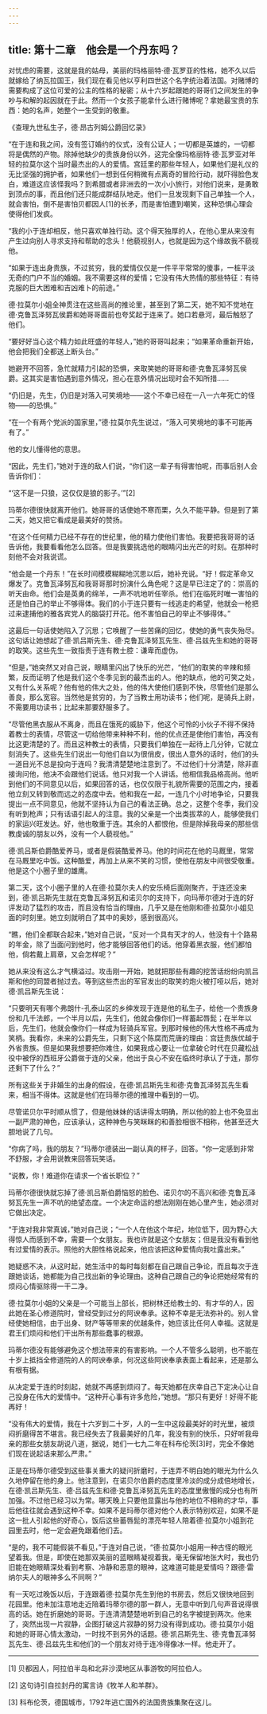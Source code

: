 ```yaml
---
---
---
```

title: 第十二章　他会是一个丹东吗？
---

对忧虑的需要，这就是我的姑母，美丽的玛格丽特·德·瓦罗亚的性格，她不久以后就嫁给了纳瓦拉国王，我们现在看见他以亨利四世这个名字统治着法国。对赌博的需要构成了这位可爱的公主的性格的秘密；从十六岁起跟她的哥哥们之间发生的争吵与和解的起因就在于此。然而一个女孩子能拿什么进行赌博呢？拿她最宝贵的东西：她的名声，她整个一生受到的敬重。

《查理九世私生子，德·昂古列姆公爵回忆录》





“在于连和我之间，没有签订婚约的仪式，没有公证人；一切都是英雄的，一切都将是偶然的产物。除掉他缺少的贵族身份以外，这完全像玛格丽特·德·瓦罗亚对年轻的拉莫尔这个当时最杰出的人的爱情。宫廷里的那些年轻人，如果他们是礼仪的无比坚强的拥护者，如果他们一想到任何稍微有点离奇的冒险行动，就吓得脸色发白，难道这应该怪我吗？到希腊或者非洲去的一次小小旅行，对他们说来，是勇敢到顶点的事，而且他们还只能成群结队地走。他们一旦发现剩下自己单独一个人，就会害怕，倒不是害怕贝都因人[1]的长矛，而是害怕遭到嘲笑，这种恐惧心理会使得他们发疯。

“我的小于连却相反，他只喜欢单独行动。这个得天独厚的人，在他心里从来没有产生过向别人寻求支持和帮助的念头！他藐视别人，也就是因为这个缘故我不藐视他。

“如果于连出身贵族，不过贫穷，我的爱情仅仅是一件平平常常的傻事，一桩平淡无奇的门户不当的婚姻。我不需要这样的爱情；它没有伟大热情的那些特征：有待克服的巨大困难和吉凶难卜的前途。”

德·拉莫尔小姐全神贯注在这些高尚的推论里，甚至到了第二天，她不知不觉地在德·克鲁瓦泽努瓦侯爵和她哥哥面前也夸奖起于连来了。她口若悬河，最后触怒了他们。

“要好好当心这个精力如此旺盛的年轻人，”她的哥哥叫起来；“如果革命重新开始，他会把我们全都送上断头台。”

她避开不回答，急忙就精力引起的恐惧，来取笑她的哥哥和德·克鲁瓦泽努瓦侯爵。这其实是害怕遇到意外情况，担心在意外情况出现时会不知所措……

“仍旧是，先生，仍旧是对落入可笑境地——这个不幸已经在一八一六年死亡的怪物——的恐惧。”

“在一个有两个党派的国家里，”德·拉莫尔先生说过，“落入可笑境地的事不可能再有了。”

他的女儿懂得他的意思。

“因此，先生们，”她对于连的敌人们说，“你们这一辈子有得害怕呢，而事后别人会告诉你们：





“‘这不是一只狼，这仅仅是狼的影子。’”[2]





玛蒂尔德很快就离开他们。她哥哥的话使她不寒而栗，久久不能平静。但是到了第二天，她又把它看成是最美好的赞扬。

“在这个任何精力已经不存在的世纪里，他的精力使他们害怕。我要把我哥哥的话告诉他，我要看看他怎么回答。但是我要挑选他的眼睛闪出光芒的时刻。在那种时刻他不会对我说谎。

“他会是一个丹东！”在长时间模模糊糊地沉思以后，她补充说。“好！假定革命又爆发了。克鲁瓦泽努瓦和我哥哥那时扮演什么角色呢？这是早已注定了的：崇高的听天由命。他们会是英勇的绵羊，一声不吭地听任宰杀。他们在临死时唯一害怕的还是怕自己的举止不够得体。我们的小于连只要有一线逃走的希望，他就会一枪把过来逮捕他的雅各宾党人的脑袋打开花。他不害怕自己的举止不够得体。”

这最后一句话使她陷入了沉思；它唤醒了一些苦痛的回忆，使她的勇气丧失殆尽。这句话让她想起了德·凯吕斯先生、德·克鲁瓦泽努瓦先生、德·吕兹先生和她的哥哥的取笑。这些先生一致指责于连有教士腔：谦卑而虚伪。

“但是，”她突然又对自己说，眼睛里闪出了快乐的光芒，“他们的取笑的辛辣和频繁，反而证明了他是我们这个冬季见到的最杰出的人。他的缺点，他的可笑之处，又有什么关系呢？他有他的伟大之处，他的伟大使他们感到不快，尽管他们是那么善良，那么宽容。当然他是贫穷的，为了当教士用功读书；他们呢，是骑兵上尉，不需要用功读书；比起来那要舒服多了。

“尽管他黑衣服从不离身，而且在饿死的威胁下，他这个可怜的小伙子不得不保持着教士的表情，尽管这一切给他带来种种不利，他的优点还是使他们害怕，再没有比这更清楚的了。而且这种教士的表情，只要我们单独在一起待上几分钟，它就立刻消失了。这些先生们说出一句他们自以为很俏皮，很出人意外的话时，他们的头一道目光不总是投向于连吗？我清清楚楚地注意到了。不过他们十分清楚，除非直接询问他，他决不会跟他们说话。他只对我一个人讲话。他相信我品格高尚。他听到他们的不同意见以后，如果回答的话，也仅仅限于礼貌所需要的范围之内，接着他立刻又转到敬而远之的态度中去。他和我在一起，一连几个小时地争论，只要我提出一点不同意见，他就不坚持认为自己的看法正确。总之，这整个冬季，我们没有听到枪声；只有话语引起人的注意。我的父亲是一个出类拔萃的人，能够使我们的家运兴旺发达。好，他也敬重于连。其余的人都恨他，但是除掉我母亲的那些信教虔诚的朋友以外，没有一个人藐视他。”

德·凯吕斯伯爵酷爱养马，或者是假装酷爱养马。他的时间花在他的马厩里，常常在马厩里吃中饭。这种酷爱，再加上从来不笑的习惯，使他在朋友中间很受敬重。他是这个小圈子里的雄鹰。

第二天，这个小圈子里的人在德·拉莫尔夫人的安乐椅后面刚聚齐，于连还没来到，德·凯吕斯先生就在克鲁瓦泽努瓦和诺贝尔的支持下，向玛蒂尔德对于连的好评发动了猛烈的攻击，而且没有恰当的理由，几乎又是在他刚和德·拉莫尔小姐见面的时刻里。她立刻就明白了其中的奥妙，感到很高兴。

“瞧，他们全都联合起来，”她对自己说，“反对一个具有天才的人，他没有十个路易的年金，除了当面问到他时，他才能够回答他们的话。他穿着黑衣服，他们都怕他，倘若戴上肩章，又会怎样呢？”

她从来没有这么才气横溢过。攻击刚一开始，她就把那些有趣的挖苦话纷纷向凯吕斯和他的同盟者抛过去。等到这些杰出的军官发出的取笑的炮火被打哑以后，她对德·凯吕斯先生说：

“只要明天有哪个弗朗什-孔泰山区的乡绅发现于连是他的私生子，给他一个贵族身份和几千法郎，一个半月以后，先生们，他就会像你们一样蓄起唇髭；在半年以后，先生们，他就会像你们一样成为轻骑兵军官。到那时候他的伟大性格不再成为笑柄。我看你，未来的公爵先生，只剩下这个陈腐而荒唐的理由：宫廷贵族优越于外省贵族。但是如果我想要把你难住，如果我成心要让一位拿破仑时代在贝藏松战役中被俘的西班牙公爵做于连的父亲，他出于良心不安在临终时承认了于连，那你还剩下了什么？”

所有这些关于非婚生的出身的假设，在德·凯吕斯先生和德·克鲁瓦泽努瓦先生看来，相当不得体。这就是他们在玛蒂尔德的推理中看到的一切。

尽管诺贝尔平时顺从惯了，但是他妹妹的话讲得太明确，所以他的脸上也不免显出一副严肃的神色，应该承认，这种神色与笑眯眯的和善脸相很不相称，他甚至还大胆地说了几句。

“你病了吗，我的朋友？”玛蒂尔德装出一副认真的样子，回答。“你一定感到非常不舒服，才会用说教来回答玩笑话。

“说教，你！难道你在请求一个省长职位？”

玛蒂尔德很快就忘掉了德·凯吕斯伯爵恼怒的脸色、诺贝尔的不高兴和德·克鲁瓦泽努瓦先生一声不吭的绝望态度。一个决定命运的想法刚刚在她心里产生，她必须对它做出决定。

“于连对我非常真诚，”她对自己说；“一个人在他这个年纪，地位低下，因为野心大得惊人而感到不幸，需要一个女朋友。我也许就是这个女朋友；但是我没有看到他有过爱情的表示。照他的大胆性格说起来，他应该把这种爱情向我吐露出来。”

她疑惑不决，从这时起，她生活中的每时每刻都在自己跟自己争论，而且每次于连跟她谈话，她都能为自己找出新的争论理由。这种自己跟自己的争论把她经常有的烦闷心情驱除得一干二净。

德·拉莫尔小姐的父亲是一个可能当上部长，把树林还给教士的、有才华的人，因此她在圣心修道院时，曾经受到过分的阿谀奉承。这种不幸是无法弥补的。别人曾经使她相信，由于出身、财产等等带来的优越条件，她应该比任何人幸福。这就是君王们烦闷和他们干出所有那些蠢事的根源。

玛蒂尔德没有能够避免这个想法带来的有害影响。一个人不管多么聪明，也不能在十岁上抵挡全修道院的人的阿谀奉承，何况这些阿谀奉承表面上看起来，还是那么有根有据。

从决定爱于连的时刻起，她就不再感到烦闷了。每天她都在庆幸自己下定决心让自己投身在伟大的爱情中。“这种开心事有许多危险，”她想。“那只有更好！好得不能再好！

“没有伟大的爱情，我在十六岁到二十岁，人的一生中这段最美好的时光里，被烦闷折磨得苦不堪言。我已经失去了我最美好的几年，我没有别的快乐，只好听我母亲的那些女朋友胡说八道，据说，她们一七九二年在科布伦茨[3]时，完全不像她们现在说起话来那么严肃。”

正是在玛蒂尔德受到这些事关重大的疑问折磨时，于连弄不明白她的眼光为什么久久地停留在他的身上。他注意到，在诺贝尔伯爵的态度里冷淡的成分成倍地增长，在德·凯吕斯先生、德·吕兹先生和德·克鲁瓦泽努瓦先生的态度里傲慢的成分也有所加强。不过他已经习以为常。哪天晚上只要他显露出与他的地位不相称的才华，事后他往往就会遇到这种不幸。如果不是玛蒂尔德对他个人表示特别欢迎，如果不是这一批人引起他的好奇心，饭后这些蓄唇髭的漂亮年轻人陪着德·拉莫尔小姐到花园里去时，他一定会避免跟着他们去。

“是的，我不可能假装不看见，”于连对自己说，“德·拉莫尔小姐用一种古怪的眼光望着我。但是，即使在她那双美丽的蓝眼睛凝视着我，毫无保留地张大时，我也仍旧能在她眼睛深处看到考察、冷静和恶意的眼神，这难道可能是爱情吗？跟德·雷纳尔夫人的眼神多么不同啊？”

有一天吃过晚饭以后，于连跟着德·拉莫尔先生到他的书房去，然后又很快地回到花园里。他未加注意地走近陪着玛蒂尔德的那一群人，无意中听到几句声音说得很高的话。她在折磨她的哥哥。于连清清楚楚地听到自己的名字被提到两次。他来了，突然出现一片寂静，企图打破这片寂静的努力没有得到成功。德·拉莫尔小姐和她的哥哥心情太激动，一时找不到另外的话题。德·凯吕斯先生、德·克鲁瓦泽努瓦先生、德·吕兹先生和他们的一个朋友对待于连冷得像冰一样。他走开了。



* * *



[1] 贝都因人，阿拉伯半岛和北非沙漠地区从事游牧的阿拉伯人。

[2] 这句诗引自拉封丹的寓言诗《牧羊人和羊群》。

[3] 科布伦茨，德国城市，1792年逃亡国外的法国贵族集聚在这儿。